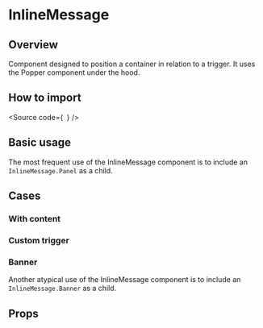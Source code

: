 

<Meta of={Stories} />

# InlineMessage

## Overview

Component designed to position a container in relation to a trigger. It uses the Popper component under the hood.

## How to import

<Source
  code={`
`}
/>

## Basic usage

The most frequent use of the InlineMessage component is to include an `InlineMessage.Panel` as a child.

<Canvas of={Stories.Base} />

## Cases

### With content

<Canvas of={Stories.WithContent} />

### Custom trigger

<Canvas of={Stories.CustomTriggerIcon} />

### Banner

Another atypical use of the InlineMessage component is to include an `InlineMessage.Banner` as a child.

<Canvas of={Stories.Banner} />

## Props

<ArgTypes of={Stories} />
